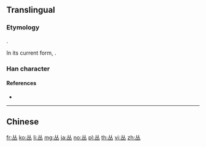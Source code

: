 {{also|叢|从}}
==Translingual==

===Etymology===
{{Han simp}}.

In its current form, {{Han compound|从|一|c1=p|c2=s|ls=psc}}.

===Han character===
{{Han char|rn=1|rad=一|as=04|sn=5|four=88100|canj=OOM|ids=⿱从一}}

====References====
* {{Han ref|kx=0078.021|hdz=10017.030|uh=4E1B|ud=19995}}

----

==Chinese==
{{zh-see|叢}}

[[fr:丛]]
[[ko:丛]]
[[li:丛]]
[[mg:丛]]
[[ja:丛]]
[[no:丛]]
[[pl:丛]]
[[th:丛]]
[[vi:丛]]
[[zh:丛]]